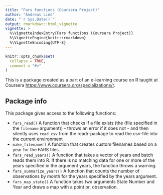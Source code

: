 ```yaml
---
title: "Fars functions (Coursera Project)"
author: "Andreas Lind"
date: "`r Sys.Date()`"
output: rmarkdown::html_vignette
vignette: >
  %\VignetteIndexEntry{Fars functions (Coursera Project)}
  %\VignetteEngine{knitr::rmarkdown}
  %\VignetteEncoding{UTF-8}
---
```


```r
knitr::opts_chunk$set(
  collapse = TRUE,
  comment = "#>"
)
```

This is a package created as a part of an e-learning course on R taught at Coursera <https://www.coursera.org/specializations/r>.

## Package info

This package gives access to the following functions:

- `fars_read()` A function that checks if a file exists (the (file specified in the `filename` argument)) - throws an error if it does not - and then silently uses `read_csv` from the readr-package to read the csv-file into the current environment
- `make_filename()` A function that creates custom filenames based on a year for the FARS files.
- `fars_read_years()` A function that takes a vector of years and batch reads them into R. If there is no matching data for one or more of the years specified in the argument years, the function throws a warning.
- `fars_summarize_years()` A function that counts the number of observations by month for the years specified by the years argument.
- `fars_map_state()` A function takes two arguments State Number and Year and draws a map with a point pr. observation.



